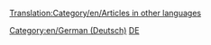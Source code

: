 [[Translation:Category/en/Articles in other languages]]

{{en/Bilingual box| De
| Diese Seite liefert einen Index für eine breite Palette von '''Artikel in deutscher Sprache''' in OpenTTD Wiki.<br/>Artikel mit der Vorlage {{en/S|Other_languages}} mit '''<code><nowiki>language_page=de</nowiki></code>''' Parameter werden automatisch hier verlinkt.
| ''This page provides an index for a wide range of '''articles in German''' in OpenTTD Wiki.<br/>Articles with {{en/S|Other_languages}} template with'' '''<code><nowiki>language_page=de</nowiki></code>''' ''parameter automatically link here.''}}


[[Category:en/German (Deutsch)]][[Category:en/Articles in other languages|DE]]
